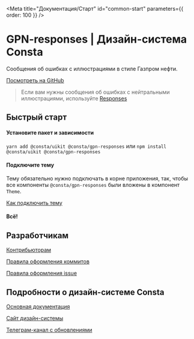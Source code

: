 
<Meta title="Документация/Старт" id="common-start" parameters={{ order: 100 }} />

# GPN-responses | Дизайн-система Consta

Сообщения об ошибках с иллюстрациями в стиле Газпром нефти.

[Посмотреть на GitHub](https://github.com/gazprom-neft/gpn-responses)

> Если вам нужны сообщения об ошибках с нейтральными иллюстрациями, используйте [Responses](https://consta-uikit.vercel.app/?path=/docs/components-responses--playground)

## Быстрый старт

#### Установите пакет и зависимости

`yarn add @consta/uikit @consta/gpn-responses` или `npm install @consta/uikit @consta/gpn-responses`

#### Подключите тему

Тему обязательно нужно подключать в корне приложения, так, чтобы все компоненты `@consta/gpn-responses` были вложены в компонент `Theme`.

[Как подключить тему](https://consta-uikit.vercel.app/?path=/docs/thematization-how-to-connect-theme--page)

#### Всë!

## Разработчикам

[Контрибьюторам](https://consta-uikit.vercel.app/?path=/docs/common-develop-contributors--page)

[Правила оформления коммитов](https://consta-uikit.vercel.app/?path=/docs/common-develop-commits-style--page)

[Правила оформления issue](https://consta-uikit.vercel.app/?path=/docs/common-develop-issues--page)

## Подробности о дизайн-системе Consta

[Основная документация](https://consta-uikit.vercel.app/?path=/docs/common-about--page)

[Сайт дизайн-системы](https://consta.gazprom-neft.ru/)

[Телеграм-канал с обновлениями](https://t.me/consta_ui_releases)
